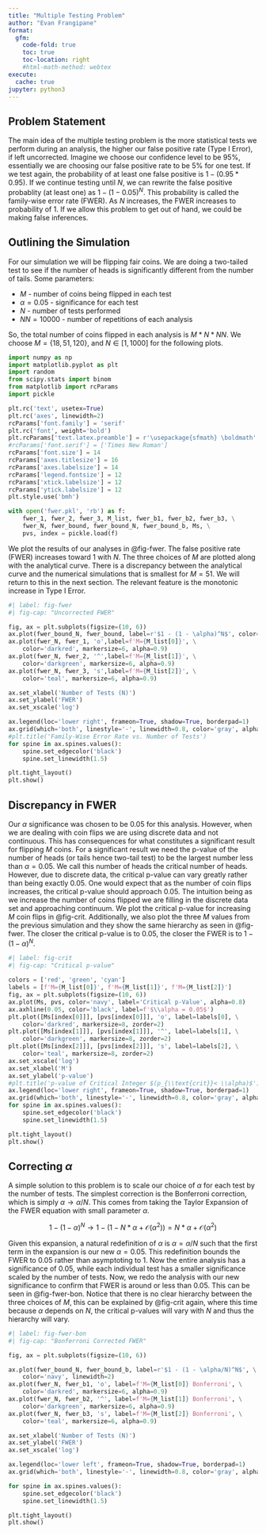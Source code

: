```yaml
---
title: "Multiple Testing Problem"
author: "Evan Frangipane"
format:
  gfm:
    code-fold: true
    toc: true
    toc-location: right
    #html-math-method: webtex
execute:
  cache: true
jupyter: python3
---
```


## Problem Statement
The main idea of the multiple testing problem is the more statistical tests we perform during an analysis, the higher our false positive rate (Type I Error), if left uncorrected. Imagine we choose our confidence level to be $95\%$, essentially we are choosing our false positive rate to be $5\%$ for one test. If we test again, the probability of at least one false positive is $1 - (0.95 * 0.95)$. If we continue testing until $N$, we can rewrite the false positive probablity (at least one) as $1 - (1-0.05)^N$. This probability is called the family-wise error rate (FWER). As $N$ increases, the FWER increases to probability of $1$. If we allow this problem to get out of hand, we could be making false inferences.

## Outlining the Simulation
For our simulation we will be flipping fair coins. We are doing a two-tailed test to see if the number of heads is significantly different from the number of tails. Some parameters:

+ $M$ - number of coins being flipped in each test
+ $\alpha = 0.05$ - significance for each test
+ $N$ - number of tests performed
+ $NN = 10000$ - number of repetitions of each analysis

So, the total number of coins flipped in each analysis is $M * N * NN$.
We choose $M = \{18, 51, 120\}$, and $N \in [1, 1000]$ for the following plots.

```python
import numpy as np
import matplotlib.pyplot as plt
import random
from scipy.stats import binom
from matplotlib import rcParams
import pickle

plt.rc('text', usetex=True)
plt.rc('axes', linewidth=2)
rcParams['font.family'] = 'serif'
plt.rc('font', weight='bold')
plt.rcParams['text.latex.preamble'] = r'\usepackage{sfmath} \boldmath'
#rcParams['font.serif'] = ['Times New Roman']  
rcParams['font.size'] = 14 
rcParams['axes.titlesize'] = 16  
rcParams['axes.labelsize'] = 14  
rcParams['legend.fontsize'] = 12  
rcParams['xtick.labelsize'] = 12  
rcParams['ytick.labelsize'] = 12  
plt.style.use('bmh')

with open('fwer.pkl', 'rb') as f:
    fwer_1, fwer_2, fwer_3, M_list, fwer_b1, fwer_b2, fwer_b3, \
    fwer_N, fwer_bound, fwer_bound_N, fwer_bound_b, Ms, \
    pvs, index = pickle.load(f)
```

We plot the results of our analyses in @fig-fwer. The false positive rate (FWER) increases toward $1$ with $N$. The three choices of $M$ are plotted along with the analytical curve. There is a discrepancy between the analytical curve and the numerical simulations that is smallest for $M = 51$. We will return to this in the next section. The relevant feature is the monotonic increase in Type I Error.

```python
#| label: fig-fwer
#| fig-cap: "Uncorrected FWER"

fig, ax = plt.subplots(figsize=(10, 6))
ax.plot(fwer_bound_N, fwer_bound, label=r'$1 - (1 - \alpha)^N$', color='navy')
ax.plot(fwer_N, fwer_1, 'o',label=f'M={M_list[0]}', \
    color='darkred', markersize=6, alpha=0.9)
ax.plot(fwer_N, fwer_2, '^',label=f'M={M_list[1]}', \
    color='darkgreen', markersize=6, alpha=0.9)
ax.plot(fwer_N, fwer_3, 's',label=f'M={M_list[2]}', \
    color='teal', markersize=6, alpha=0.9)

ax.set_xlabel('Number of Tests (N)')
ax.set_ylabel('FWER')
ax.set_xscale('log')

ax.legend(loc='lower right', frameon=True, shadow=True, borderpad=1)
ax.grid(which='both', linestyle='-', linewidth=0.8, color='gray', alpha=0.7)
#plt.title('Family-Wise Error Rate vs. Number of Tests')
for spine in ax.spines.values():
    spine.set_edgecolor('black')
    spine.set_linewidth(1.5)

plt.tight_layout()
plt.show()

```

## Discrepancy in FWER 

Our $\alpha$ significance was chosen to be $0.05$ for this analysis. However, when we are dealing with coin flips we are using discrete data and not continuous. This has consequences for what constitutes a significant result for flipping $M$ coins. For a significant result we need the p-value of the number of heads (or tails hence two-tail test) to be the largest number less than $\alpha = 0.05$. We call this number of heads the critical number of heads. However, due to discrete data, the critical p-value can vary greatly rather than being exactly $0.05$. One would expect that as the number of coin flips increases, the critical p-value should approach $0.05$. The intuition being as we increase the number of coins flipped we are filling in the discrete data set and approaching continuum. We plot the critical p-value for increasing $M$ coin flips in @fig-crit. Additionally, we also plot the three $M$ values from the previous simulation and they show the same hierarchy as seen in @fig-fwer. The closer the critical p-value is to $0.05$, the closer the FWER is to $1 - (1 - \alpha)^N$.

```python
#| label: fig-crit
#| fig-cap: "Critical p-value"
 
colors = ['red', 'green', 'cyan']
labels = [f'M={M_list[0]}', f'M={M_list[1]}', f'M={M_list[2]}']
fig, ax = plt.subplots(figsize=(10, 6))
ax.plot(Ms, pvs, color='navy', label='Critical p-Value', alpha=0.8)
ax.axhline(0.05, color='black', label=f'$\\alpha = 0.05$')
plt.plot([Ms[index[0]]], [pvs[index[0]]], 'o', label=labels[0], \
    color='darkred', markersize=8, zorder=2)
plt.plot([Ms[index[1]]], [pvs[index[1]]], '^', label=labels[1], \
    color='darkgreen', markersize=8, zorder=2)
plt.plot([Ms[index[2]]], [pvs[index[2]]], 's', label=labels[2], \
    color='teal', markersize=8, zorder=2)
ax.set_xscale('log')
ax.set_xlabel('M')
ax.set_ylabel('p-value')
#plt.title('p-value of Critical Integer $(p_{\\text{crit}}< \\alpha)$')
ax.legend(loc='lower right', frameon=True, shadow=True, borderpad=1)
ax.grid(which='both', linestyle='-', linewidth=0.8, color='gray', alpha=0.7)
for spine in ax.spines.values():
    spine.set_edgecolor('black')
    spine.set_linewidth(1.5)

plt.tight_layout() 
plt.show()
```

## Correcting $\alpha$

A simple solution to this problem is to scale our choice of $\alpha$ for each test by the number of tests. The simplest correction is the Bonferroni correction, which is simply $\alpha \rightarrow \alpha/N$.
This comes from taking the Taylor Expansion of the FWER equation with small parameter $\alpha$. 

$$
1 - (1 - \alpha)^N \rightarrow 1 - (1 - N*\alpha + \mathcal{O}(\alpha^2)) = N*\alpha + \mathcal{O}(\alpha^2)
$$

Given this expansion, a natural redefinition of $\alpha$ is $\alpha = \alpha / N$ such that the first term in the expansion is our new $\alpha = 0.05$.
This redefinition bounds the FWER to $0.05$ rather than asymptoting to $1$.
Now the entire analysis has a significance of $0.05$, while each individual test has a smaller significance scaled by the number of tests.
Now, we redo the analysis with our new significance to confirm that FWER is around or less than $0.05$. This can be seen in @fig-fwer-bon. Notice that there is no clear hierarchy between the three choices of $M$, this can be explained by @fig-crit again, where this time because $\alpha$ depends on $N$, the critical p-values will vary with $N$ and thus the hierarchy will vary.

```python
#| label: fig-fwer-bon
#| fig-cap: "Bonferroni Corrected FWER"

fig, ax = plt.subplots(figsize=(10, 6))

ax.plot(fwer_bound_N, fwer_bound_b, label=r'$1 - (1 - \alpha/N)^N$', \
    color='navy', linewidth=2)
ax.plot(fwer_N, fwer_b1, 'o', label=f'M={M_list[0]} Bonferroni', \
    color='darkred', markersize=6, alpha=0.9)
ax.plot(fwer_N, fwer_b2, '^', label=f'M={M_list[1]} Bonferroni', \
    color='darkgreen', markersize=6, alpha=0.9)
ax.plot(fwer_N, fwer_b3, 's', label=f'M={M_list[2]} Bonferroni', \
    color='teal', markersize=6, alpha=0.9)

ax.set_xlabel('Number of Tests (N)')
ax.set_ylabel('FWER')
ax.set_xscale('log')

ax.legend(loc='lower left', frameon=True, shadow=True, borderpad=1)
ax.grid(which='both', linestyle='-', linewidth=0.8, color='gray', alpha=0.7)

for spine in ax.spines.values():
    spine.set_edgecolor('black')
    spine.set_linewidth(1.5)

plt.tight_layout()
plt.show()
```

